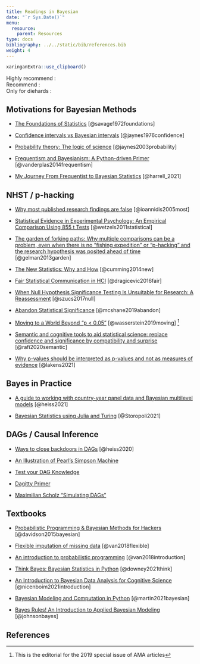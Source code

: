 ```yaml
---
title: Readings in Bayesian
date: "`r Sys.Date()`"
menu:
  resource:
    parent: Resources
type: docs
bibliography: ../../static/bib/references.bib
weight: 4
---
```


```r
xaringanExtra::use_clipboard()
```

Highly recommend : <i class="fas fa-star"></i><i class="fas fa-star"></i><i class="fas fa-star"></i> <br>
Recommend : <i class="fas fa-star"></i><i class="fas fa-star"></i> <br>
Only for diehards : <i class="fas fa-star"></i> <br>

## Motivations for Bayesian Methods

- <i class="fas fa-book"></i> [The Foundations of Statistics](https://www.gwern.net/docs/statistics/decision/1972-savage-foundationsofstatistics.pdf) [@savage1972foundations] <i class="fas fa-star"></i>

- <i class="fas fa-newspaper"></i> [Confidence intervals vs Bayesian intervals](https://bayes.wustl.edu/etj/articles/confidence.pdf) [@jaynes1976confidence] <i class="fas fa-star"></i>  

- <i class="fas fa-book"></i> [Probability theory: The logic of science](https://bayes.wustl.edu/etj/prob/book.pdf) [@jaynes2003probability] <i class="fas fa-star"></i>

- <i class="fas fa-newspaper"></i> <a href="http://jakevdp.github.io/blog/2014/03/11/frequentism-and-bayesianism-a-practical-intro/"><i class="fas fa-blog"></i></a> [Frequentism and Bayesianism: A Python-driven
Primer](https://arxiv.org/pdf/1411.5018.pdf) [@vanderplas2014frequentism] <i class="fas fa-star"></i> <i class="fas fa-star"></i> <i class="fas fa-star"></i> 

- <i class="fas fa-blog"></i> [My Journey From Frequentist to Bayesian Statistics](https://www.fharrell.com/post/journey/) [@harrell_2021] <i class="fas fa-star"></i> <i class="fas fa-star"></i>

## NHST / p-hacking

- <i class="fas fa-newspaper"></i> [Why most published research findings are false](https://journals.plos.org/plosmedicine/article?id=10.1371/journal.pmed.0020124&xid=17259,15700019,15700186,15700190,15700248) [@ioannidis2005most] <i class="fas fa-star"></i> <i class="fas fa-star"></i>

- <i class="fas fa-newspaper"></i> [Statistical Evidence in Experimental Psychology: An Empirical Comparison Using 855 t Tests](https://journals.sagepub.com/doi/abs/10.1177/1745691611406923?journalCode=ppsa) [@wetzels2011statistical] <i class="fas fa-star"></i>

- <i class="fas fa-newspaper"></i> [The garden of forking paths: Why multiple comparisons can be a problem, even when there is no “fishing expedition” or “p-hacking” and the research hypothesis was posited ahead of time](http://www.stat.columbia.edu/~gelman/research/unpublished/p_hacking.pdf) [@gelman2013garden] <i class="fas fa-star"></i> <i class="fas fa-star"></i>

- <i class="fas fa-newspaper"></i> [The New Statistics: Why and How](https://journals.sagepub.com/doi/10.1177/0956797613504966) [@cumming2014new] <i class="fas fa-star"></i>

- <i class="fas fa-newspaper"></i> [Fair Statistical Communication in HCI](https://hal.inria.fr/hal-01377894/document) [@dragicevic2016fair] <i class="fas fa-star"></i> <i class="fas fa-star"></i> <i class="fas fa-star"></i>

- <i class="fas fa-newspaper"></i> [When Null Hypothesis Significance Testing Is Unsuitable for Research: A Reassessment](https://www.frontiersin.org/articles/10.3389/fnhum.2017.00390/full) [@szucs2017null] <i class="fas fa-star"></i>

- <i class="fas fa-newspaper"></i> [Abandon Statistical Significance](https://www.tandfonline.com/doi/pdf/10.1080/00031305.2018.1527253) [@mcshane2019abandon] <i class="fas fa-star"></i>

- <i class="fas fa-newspaper"></i> [Moving to a World Beyond "p < 0.05"](https://www.tandfonline.com/doi/pdf/10.1080/00031305.2019.1583913) [@wasserstein2019moving] <i class="fas fa-star"></i>^[This is the editorial for  the 2019 special issue of AMA articles]

- <i class="fas fa-newspaper"></i> [Semantic and cognitive tools to aid statistical science: replace confidence and significance by compatibility and surprise](https://bmcmedresmethodol.biomedcentral.com/track/pdf/10.1186/s12874-020-01105-9.pdf) [@rafi2020semantic] <i class="fas fa-star"></i>

- <i class="fas fa-blog"></i> [Why p-values should be interpreted as p-values and not as measures of evidence](http://daniellakens.blogspot.com/2021/11/why-p-values-should-be-interpreted-as-p.html) [@lakens2021] <i class="fas fa-star"></i>



## Bayes in Practice

- <i class="fas fa-blog"></i> [A guide to working with country-year panel data and Bayesian multilevel models](https://www.andrewheiss.com/blog/2021/12/01/multilevel-models-panel-data-guide/) [@heiss2021] <i class="fas fa-star"></i>

- <i class="fas fa-blog"></i> [Bayesian Statistics using Julia and Turing](https://storopoli.io/Bayesian-Julia/) [@Storopoli2021] <i class="fas fa-star"></i>
<i class="fas fa-star"></i>
<!-- https://betanalpha.github.io/assets/case_studies/modeling_sparsity.html#1_Fading_into_Irrelevance -->

<!-- https://boyangzhao.github.io/posts/mcmc-bayesian-inference -->

## DAGs / Causal Inference

- <i class="fas fa-blog"></i> [Ways to close backdoors in DAGs](https://www.andrewheiss.com/blog/2020/02/25/closing-backdoors-dags/) [@heiss2020] <i class="fas fa-star"></i><i class="fas fa-star"></i>

- <i class="fas fa-blog"></i> [An Illustration of Pearl's Simpson Machine
](http://www.dagitty.net/learn/simpson/index.html) <i class="fas fa-star"></i><i class="fas fa-star"></i>

- <i class="fas fa-blog"></i> [Test your DAG Knowledge
](http://www.dagitty.net/learn/graphs/index.html) <i class="fas fa-star"></i><i class="fas fa-star"></i>

- <i class="fas fa-blog"></i> [Dagitty Primer
](http://dagitty.net/primer/) <i class="fas fa-star"></i><i class="fas fa-star"></i><i class="fas fa-star"></i>

- <i class="fas fa-blog"></i> [Maximilian Scholz "Simulating DAGs"](https://www.scholzmx.com/post/simulating-dags/) <i class="fas fa-star"></i><i class="fas fa-star"></i>


## Textbooks

- <i class="fas fa-book"></i> [Probabilistic Programming & Bayesian Methods for Hackers](http://camdavidsonpilon.github.io/Probabilistic-Programming-and-Bayesian-Methods-for-Hackers/) [@davidson2015bayesian] <i class="fas fa-star"></i> <i class="fas fa-star"></i>

- <i class="fas fa-book"></i> [Flexible imputation of missing data](https://stefvanbuuren.name/fimd/) [@van2018flexible] <i class="fas fa-star"></i>

- <i class="fas fa-book"></i> [An introduction to probabilistic programming](https://arxiv.org/pdf/1809.10756.pdf) [@van2018introduction] <i class="fas fa-star"></i>

- <i class="fas fa-book"></i> [Think Bayes: Bayesian Statistics in Python](http://allendowney.github.io/ThinkBayes2/) [@downey2021think] <i class="fas fa-star"></i> <i class="fas fa-star"></i> <i class="fas fa-star"></i>

- <i class="fas fa-book"></i> [An Introduction to Bayesian Data Analysis for Cognitive Science](https://vasishth.github.io/bayescogsci/book/) [@nicenboim2021introduction] <i class="fas fa-star"></i>  <i class="fas fa-star"></i>

- <i class="fas fa-book"></i> [Bayesian Modeling and Computation in Python](https://bayesiancomputationbook.com/welcome.html) [@martin2021bayesian] <i class="fas fa-star"></i> <i class="fas fa-star"></i> <i class="fas fa-star"></i>

- <i class="fas fa-book"></i> [Bayes Rules! An Introduction to Applied Bayesian Modeling](https://www.bayesrulesbook.com/) [@johnsonbayes] <i class="fas fa-star"></i> <i class="fas fa-star"></i> <i class="fas fa-star"></i>

## References
